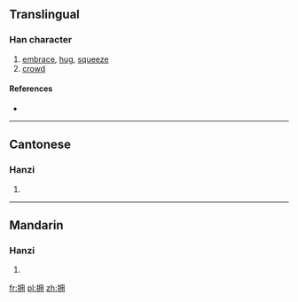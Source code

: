 {{also|擁}}
==Translingual==

===Han character===
{{Han char|rn=64|rad=手|as=05|sn=8|four=|canj=手月手 (QBQ)}}

# [[embrace]], [[hug]], [[squeeze]]
# [[crowd]]

====References====
* {{Han ref|kx=0427.161|hdz=31855.060|uh=62E5|ud=25317}}

----

==Cantonese==

===Hanzi===
{{yue-hanzi|jyut=|y=yung2|tra=擁}}

# {{defn|lang=yue|sort=手05}}

----

==Mandarin==

===Hanzi===
{{cmn-hanzi|tra=擁|pin=[[yǒng]] ([[yong3]]),[[yōng]] ([[yong1]])|wg=yung<sup>3</sup>}}

# {{defn|lang=cmn|sort=手05}}

[[fr:拥]]
[[pl:拥]]
[[zh:拥]]